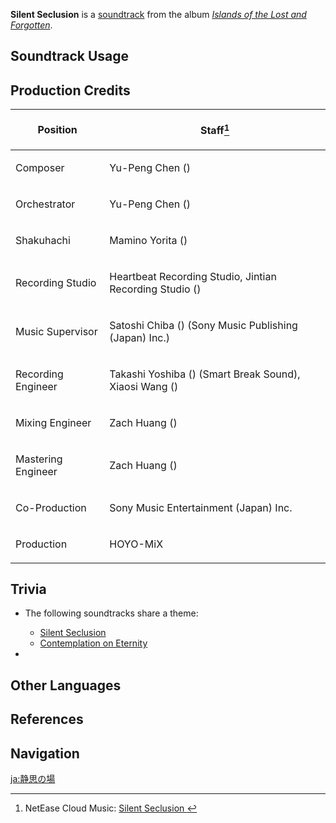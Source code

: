 {{See also|Contemplation on Eternity}}
{{Soundtrack Infobox
|image          = Islands of the Lost and Forgotten.png
|album          = Islands of the Lost and Forgotten
|disc           = 1
|number         = 20
|featured       =
|featured2      =
|featured3      =
|featured_disc  =
|featured_disc2 =
|featured_disc3 =
|youtube_id     = G8w16DwTD-A
|youtube_time   = 1
|spotify_id     = 1HE8GkYoMqO8D6LGcnjC29
|previous       = In a Cautious Way
|next           = Contemplation on Eternity
}}
'''Silent Seclusion''' is a [[soundtrack]] from the album ''[[Islands of the Lost and Forgotten]]''.

==Soundtrack Usage==
{{Soundtrack Usage
|quest    = 
|location = Tenshukaku//interior
|domain   = Narukami Island: Tenshukaku//idle;;Narukami Island: Tenshukaku (Quest Domain)//idle
}}

==Production Credits==
{| class="wikitable"
! Position
! Staff<ref>NetEase Cloud Music: [https://music.163.com/#/song?id=1937111283 Silent Seclusion {{zh|静思之所}}]</ref>
|-
! Composer
| Yu-Peng Chen ({{zh|陈致逸}})
|-
! Orchestrator
| Yu-Peng Chen ({{zh|陈致逸}})
|-
! Shakuhachi
| Mamino Yorita ({{ja|寄田 真見乃}})
|-
! Recording Studio
| Heartbeat Recording Studio, Jintian Recording Studio ({{zh|金田录音棚}})
|-
! Music Supervisor
| Satoshi Chiba ({{ja|千葉 智史}}) (Sony Music Publishing (Japan) Inc.)
|-
! Recording Engineer
| Takashi Yoshiba ({{ja|吉羽 貴史}}) (Smart Break Sound), Xiaosi Wang ({{zh|王小四}})
|-
! Mixing Engineer
| Zach Huang ({{zh|黄巍}})
|-
! Mastering Engineer
| Zach Huang ({{zh|黄巍}})
|-
! Co-Production
| Sony Music Entertainment (Japan) Inc.
|-
! Production
| HOYO-MiX
|}
<!--
==Gallery==
<gallery>
</gallery>
-->

==Trivia==
* <section begin="TenshukakuTheme" />The following soundtracks share a theme:
** [[Silent Seclusion]]
** [[Contemplation on Eternity]]<section end="TenshukakuTheme" />
* {{Transclude|Separated Dream|ShogunTheme|section=1}}

==Other Languages==
{{Other Languages
|en      = Silent Seclusion
|zhs     = 静思之所
|zhs_rm  = Jìng Sī zhī Suǒ
|zhs_tl  =
|ja      = 静思の場
|ja_rm   = Seishi no Ba
|ja_tl   = Place for Meditation
}}

==References==
{{Reflist}}

==Navigation==
{{Soundtrack Navbox|Islands of the Lost and Forgotten}}

[[ja:静思の場]]